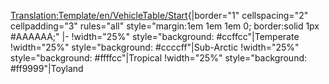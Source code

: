 <noinclude>[[Translation:Template/en/VehicleTable/Start]]</noinclude>{|border="1" cellspacing="2" cellpadding="3" rules="all" style="margin:1em 1em 1em 0; border:solid 1px #AAAAAA;"
|-
!width="25%" style="background: #ccffcc"|Temperate
!width="25%" style="background: #ccccff"|Sub-Arctic
!width="25%" style="background: #ffffcc"|Tropical
!width="25%" style="background: #ff9999"|Toyland